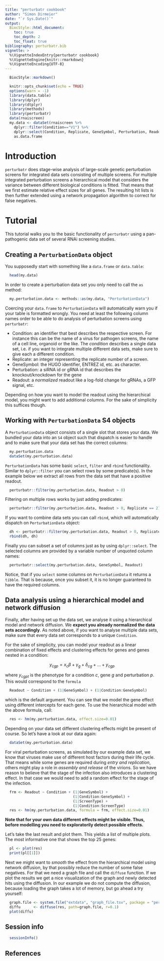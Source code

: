 ```yaml
---
title: "perturbatr cookbook"
author: "Simon Dirmeier"
date: "`r Sys.Date()`"
output:
  BiocStyle::html_document:
    toc: true
    toc_depth: 2
    toc_float: true
bibliography: perturbatr.bib
vignette: >
  %\VignetteIndexEntry{perturbatr cookbook}
  %\VignetteEngine{knitr::rmarkdown}
  %\VignetteEncoding{UTF-8}
---
```

```r
  BiocStyle::markdown()
```

```r
  knitr::opts_chunk$set(echo = TRUE)
  options(warn = -1)
  library(data.table)
  library(dplyr)
  library(dtplyr)
  library(methods)
  library(perturbatr)
  data(rnaiscreen)
  my.data <- dataSet(rnaiscreen %>%
    dplyr::filter(Condition=="V1") %>%
    dplyr::select(Condition, Replicate, GeneSymbol, Perturbation, Readout) %>%
    as.data.frame
```

# Introduction

`perturbatr` does stage-wise analysis of large-scale genetic
 perturbation screens for integrated data sets consisting of multiple screens.
 For multiple integrated perturbation screens a hierarchical model that
 considers the variance between different biological conditions is fitted.
 That means that we first estimate relative effect sizes for all genes.
 The resulting hit lists is then further extended using a network
 propagation algorithm to correct for false negatives.

# Tutorial

This tutorial walks you to the basic functionality of `perturbatr` using a pan-pathogenic data set of several RNAi screening studies.

## Creating a `PerturbationData` object

You supposedly start with something like a `data.frame` or `data.table`:

```r
  head(my.data)
```

In order to create a perturbation data set you only need to call the `as`
method:

```r
  my.perturbation.data <- methods::as(my.data, "PerturbationData")
```

Coercing your `data.frame` to `PerturbationData` will automatically warn you if
your table is formatted wrongly. You need at least the following column names
order to be able to do analysis of perturbation screens using `perturbatr`:

* Condition: an identifier that best describes the respective screen. For instance this can be the name of a virus for pathogen screens, the name of a cell line, organoid or the like. The *condition* describes a single data set, i.e. if you want to integrate multiple different data sets, make sure to give each a different condition.
* Replicate: an integer representing the replicate number of a screen.
* GeneSymbol: the HUGO identifier, ENTREZ id, etc. as character.
* Perturbation: a siRNA id or gRNA id that describes the knockout/knockdown for the gene
* Readout: a *normalized* readout like a log-fold change for gRNAs, a GFP signal, etc.

Depending on how you want to model the readout using the hierarchical model, you might want to add additional
columns. For the sake of simplicity this suffices though.

## Working with `PerturbationData` S4 objects

A `PerturbationData` object consists of a single slot that stores your data. We
bundled your data into an `S4` object such that dispatch is easier to handle and to make sure that your data set has the correct columns:

```r
  my.perturbation.data
  dataSet(my.perturbation.data)
```

`PerturbationData` has some basic `select`, `filter` and `rbind` functionality.
Similar to `dplyr::filter` you can select rows by some predicate(s). In the example below we extract all rows from the data set that have a positive readout.

```r
  perturbatr::filter(my.perturbation.data, Readout > 0)
```

Filtering on multiple rows works by just adding predicates:
```r
  perturbatr::filter(my.perturbation.data, Readout > 0, Replicate == 2)
```

If you want to combine data sets you can call `rbind`, which will automatically dispatch on `PerturbationData` object:
```r
  dh <- perturbatr::filter(my.perturbation.data, Readout > 0, Replicate == 2)
  rbind(dh, dh)
```

Finally you can subset a set of columns just as by using `dplyr::select`. The selected columns are provided by a variable number of unquoted column names:
```r
  perturbatr::select(my.perturbation.data, GeneSymbol, Readout)
```

Notice, that if you `select` some columns on `PerturbationData` it returns a
`tibble`. That is because, once you subset it, it is no longer guaranteed to have the required columns.

## Data analysis using a hierarchical model and network diffusion

Finally, after having set up the data set, we analyse it using a hierarchical model and network diffusion. We **expect you already normalized the data sets accordingly**. As noted above, if you want to analyse multiple data sets, make sure that every data set corresponds to a unique `Condition`.

For the sake of simplicity, you can model your readout as a linear combination of fixed effects and clustering effects for genes and genes nested in a condition:

$$y_{cgp} = x_c \beta + \gamma_g  + \delta_{cg} + \dots + y_{cgp}$$

where $y_{cgpt}$ is the phenotype for a condition $c$, gene $g$ and perturbation $p$. This would correspond to the `formula`

```r
  Readout ~ Condition + (1|GeneSymbol) + (1|Condition:GeneSymbol)
```

which is the default argument. You can see that we model the gene effect using different intercepts for each gene. To use the hierarchical model with the above formula, call:

```r
  res <- hm(my.perturbation.data, effect.size=0.01)
```

Depending on your data set different clustering effects might be present of course. So let's have a look at our data again:

```r
  dataSet(my.perturbation.data)
```

For viral perturbation screens, as simulated by our example data set, we know that viruses make use of different host factors during their life cycle. That means while some genes are required during *entry and replication*, others might play a role in *assembly and release* of the virions. So we have reason to believe that the stage of the infection also introduces a clustering effect. In that case we would need to add a random effect for the stage of the infection.

```r
  frm <- Readout ~ Condition + (1|GeneSymbol) +
                               (1|Condition:GeneSymbol) +
                               (1|ScreenType) +
                               (1|Condition:ScreenType)
  res <- hm(my.perturbation.data, formula = frm, effect.size=0.01)
```

**Note that for your own data different effects might be visible. Thus, before modelling you need to exploratorily detect possible effects.**

Let's take the last result and plot them. This yields a list of multiple plots. The most informative one that shows the top 25 genes:

```r
  pl <- plot(res)
  print(pl[[1]])
```

Next we might want to *smooth* the effect from the hierarchical model using network diffusion, by that possibly reduce the number of some false negatives. For that we need a graph file and call the `diffuse` function. If we plot the results we get a nice visualization of the graph and newly detected hits using the diffusion. In our example we do not compute the diffusion, because loading the graph takes a lot of memory, but go ahead a try yourself:

```r
  graph.file <- system.file("extdata", "graph_file.tsv", package = "perturbatr")
  diffu      <- diffuse(res, path=graph.file, r=0.1)
  plot(diffu)
```

## Session info

```r
  sessionInfo()
```

## References
